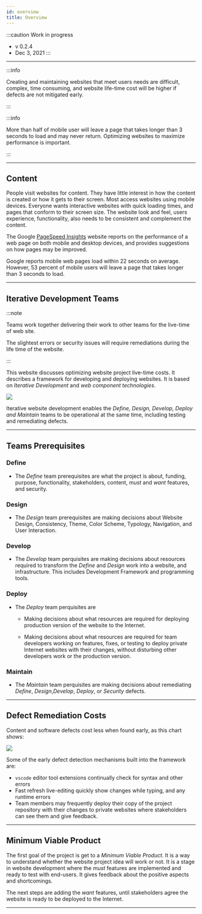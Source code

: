 ```yaml
---
id: overview
title: Overview
---
```


:::caution Work in progress
- v 0.2.4
- Dec 3, 2021
:::

---
:::info

Creating and maintaining websites that meet users needs are difficult, complex, time consuming, and website life-time cost will be higher if defects are not mitigated early.

:::

:::info

More than half of mobile user will leave a page that takes longer than 3 seconds to load and may never return. Optimizing websites to maximize performance is important.

:::

---

## Content

People visit websites for content. They have little interest in how the content is created or how it gets to their screen. Most access websites using mobile devices. Everyone wants interactive websites with quick loading times, and pages that conform to their screen size. The website look and feel, users experience, functionality, also needs to be consistent and complement the content.

The Google [PageSpeed Insights](https://pagespeed.web.dev/) website reports on the performance of a web page on both mobile and desktop devices, and provides suggestions on how pages may be improved.

Google reports mobile web pages load within 22 seconds on average. However, 53 percent of mobile users will leave a page that takes longer than 3 seconds to load.

---

## Iterative Development Teams

:::note

Teams work together delivering their work to other teams for the live-time of web site.

The slightest errors or security issues will require remediations during the life time of the website.

:::

This website discusses optimizing website project live-time costs. It describes a framework for developing and deploying websites. It is based on _Iterative Development_ and _web component technologies_.

<img src="/img/IterativeDev.png" height={400} width={300} />

Iterative website development enables the _Define, Design, Develop, Deploy and Maintain_ teams to be operational at the same time, including testing and remediating defects.

---

## Teams Prerequisites

### Define

- The _Define_ team prerequisites are what the project is about, funding, purpose, functionality, stakeholders, content, _must_ and _want_ features, and security.

### Design

- The _Design_ team prerequisites are making decisions about Website Design, Consistency, Theme, Color Scheme, Typology, Navigation, and User Interaction.

### Develop

- The _Develop_ team perquisites are making decisions about resources required to transform the _Define_ and _Design_ work into a website, and infrastructure. This includes Development Framework and programming tools.

### Deploy

- The _Deploy_ team perquisites are

  - Making decisions about what resources are required for deploying production version of the website to the Internet.

  - Making decisions about what resources are required for team developers working on features, fixes, or testing to deploy private Internet websites with their changes, without disturbing other developers work or the production version.

### Maintain

- The _Maintain_ team perquisites are making decisions about remediating _Define_, _Design_,_Develop_, _Deploy_, or _Security_ defects.

---

## Defect Remediation Costs

Content and software defects cost less when found early, as this chart shows:

<img src="/img/bugFixChart.jpg" height={300} width={600} />

Some of the early defect detection mechanisms built into the framework are:

- `vscode` editor tool extensions continually check for syntax and other errors
- Fast refresh live-editing quickly show changes while typing, and any runtime errors
- Team members may frequently deploy their copy of the project repository with their changes to private websites where stakeholders can see them and give feedback.

---

## Minimum Viable Product

The first goal of the project is get to a _Minimum Viable Product_. It is a way to understand whether the website project idea will work or not. It is a stage in website development where the _must_ features are implemented and ready to test with end-users. It gives feedback about the positive aspects and shortcomings.

The next steps are adding the _want_ features, until stakeholders agree the website is ready to be deployed to the Internet.

---
